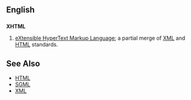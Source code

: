 ==English==
==={{initialism}}===
{{wikipedia}}
'''XHTML'''
# [[eXtensible HyperText Markup Language]]; a partial merge of [[XML]] and [[HTML]] standards.

==See Also==
*[[HTML]]
*[[SGML]]
*[[XML]]